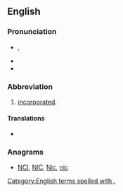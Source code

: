 ==English==

===Pronunciation===
* {{IPA|/ɪŋk/}}, {{SAMPA|/INk/}}
* {{homophones|iŋk}}
* {{rhymes|ɪŋk}}

===Abbreviation===
{{en-abbr}}

# [[incorporated]].

====Translations====
* {{term|株||from [[株式会社]]|tr=かぶ, kabu|sc=Jpan|lang=ja}}

===Anagrams===
* [[NCI#English|NCI]], [[NIC#English|NIC]], [[Nic#English|Nic]], [[nic#English|nic]]
[[Category:English terms spelled with .]]